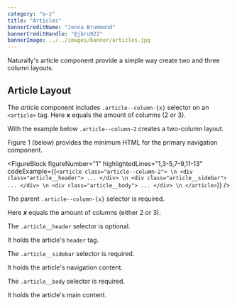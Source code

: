 ```yaml
---
category: "a-z"
title: "Articles"
bannerCreditName: "Jenna Brummond"
bannerCreditHandle: "@jbru922" 
bannerImage: ../../images/banner/articles.jpg
---
```



<TextBlock>

Naturally's article component provide a simple way create two and three column layouts.

</TextBlock>

<Divider id="twoOrThreeColumns" />

<TextBlock>

## Article Layout

The *article* component includes `.article--column-{x}` selector on an `<article>` tag. Here ***x*** equals the amount of columns (2 or 3). 

With the example below `.article--column-2` creates a two-column layout.

</TextBlock>

<TwoOrThreeColumns />


<TextBlock>

Figure 1 (below) provides the minimum HTML for the primary navigation component.

</TextBlock>

<FigureBlock
    figureNumber="1"
    highlightedLines="1,3-5,7-9,11-13"
    codeExample={(`
        <article class="article--column-2"> \n
            <div class="article__header">
                ...
            </div> \n
            <div class="article__sidebar">
                ...
            </div> \n
            <div class="article__body">
                ...
            </div> \n
        </article>
    `)}
/>

<TableLineDescBlock targetFigure="1">

<TableLineDescRow lines="1">

The parent `.article--column-{x}` selector is required.

Here ***x*** equals the amount of columns (either 2 or 3).

</TableLineDescRow>

<TableLineDescRow lines="3-5">

The `.article__header` selector is optional. 

It holds the article's `header` tag.

</TableLineDescRow>

<TableLineDescRow lines="7-9">

The `.article__sidebar` selector is required.

It holds the article's navigation content.

</TableLineDescRow>

<TableLineDescRow lines="11-13">

The `.article__body` selector is required. 

It holds the article's main content.

</TableLineDescRow>

</TableLineDescBlock>

<TwoOrThreeColumns articleClass="article--column-3" />